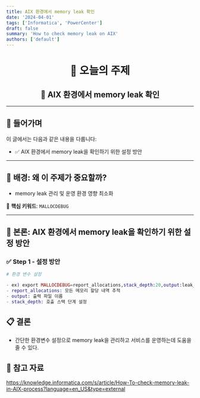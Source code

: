 ```yaml
---
title: AIX 환경에서 memory leak 확인
date: '2024-04-01'
tags: ['Informatica', 'PowerCenter']
draft: false
summary: 'How to check memory leak on AIX'
authors: ['default']
---
```


<div align="center">

# 🧠 오늘의 주제  
## 📘 AIX 환경에서 memory leak 확인

</div>

---

## 📍 들어가며

이 글에서는 다음과 같은 내용을 다룹니다:

- ✅ AIX 환경에서 memory leak을 확인하기 위한 설정 방안

---

## 🧩 배경: 왜 이 주제가 중요할까?

- memory leak 관리 및 운영 환경 영향 최소화

📌 **핵심 키워드**: `MALLOCDEBUG`

---

## 🚀 본론: AIX 환경에서 memory leak을 확인하기 위한 설정 방안

### ✅ Step 1 - 설정 방안

```ex 💻
# 환경 변수 설정

- ex) export MALLOCDEBUG=report_allocations,stack_depth:20,output:leak_mem
- report_allocations: 모든 메모리 할당 내역 추적
- output: 출력 파일 이름
- stack_depth: 호출 스택 단계 설정
```

## 📋 결론

- 간단한 환경변수 설정으로 memory leak을 관리하고 서비스를 운영하는데 도움을 줄 수 있다.

## 🧭 참고 자료
https://knowledge.informatica.com/s/article/How-To-check-memory-leak-in-AIX-process?language=en_US&type=external